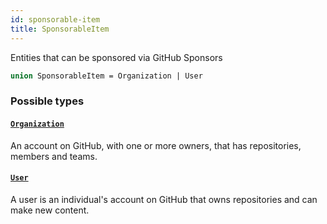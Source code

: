 ```yaml
---
id: sponsorable-item
title: SponsorableItem
---
```


Entities that can be sponsored via GitHub Sponsors

```graphql
union SponsorableItem = Organization | User
```

### Possible types

#### [`Organization`](/docs/api/objects/organization)

An account on GitHub, with one or more owners, that has repositories, members and teams.

#### [`User`](/docs/api/objects/user)

A user is an individual's account on GitHub that owns repositories and can make new content.
